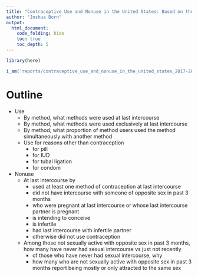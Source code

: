 ```yaml
---
title: "Contraceptive Use and Nonuse in the United States: Based on the 2017-2019 National Survey of Family Growth"
author: "Joshua Born"
output:
  html_document:
    code_folding: hide
    toc: true
    toc_depth: 5
---
```


```r
library(here)

i_am('reports/contraceptive_use_and_nonuse_in_the_united_states_2017-2019.Rmd')
```

# Outline


* Use
  * By method, what methods were used at last intercourse
  * By method, what methods were used exclusively at last intercourse
  * By method, what proportion of method users used the method simultaneously with another method
  * Use for reasons other than contraception
      * for pill
      * for IUD
      * for tubal ligation
      * for condom
* Nonuse
    * At last intercourse by
        * used at least one method of contraception at last intercourse
        * did not have intercourse with someone of opposite sex in past 3 months
        * who were pregnant at last intercourse or whose last intercourse partner is pregnant
        * is intending to conceive
        * is infertile
        * had last intercourse with infertile partner
        * otherwise did not use contraception
    * Among those not sexually active with opposite sex in past 3 months, how many have never had sexual intercourse vs just not recently
      * of those who have never had sexual intercourse, why
      * how many who are not sexually active with opposite sex in past 3 months report being mostly or only attracted to the same sex
